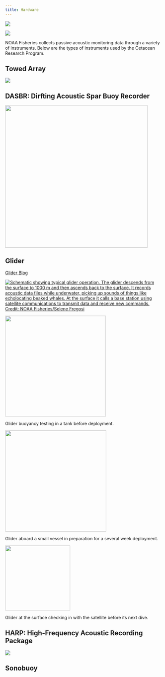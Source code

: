 ```yaml
---
title: Hardware
---
```


![](images/Wave_wWhales_v4.png)

![](images/illustration-noaa-nefsc-passive-acoustics-technologies.png){fig-align="left"}

NOAA Fisheries collects passive acoustic monitoring data through a variety of instruments. Below are the types of instruments used by the Cetacean Research Program.

## Towed Array

![](images/TowedArraywShip.jpg){fig-align="left"}

## DASBR: Dirfting Acoustic Spar Buoy Recorder

![](images/DASBR%20schematic_pifsc2021.jpg){fig-align="left" width="458"}

## Glider

[Glider Blog](https://www.fisheries.noaa.gov/science-blog/sound-bytes-its-boat-its-plane-its-passive-acoustic-ocean-glider){target="_blank"}

[![Schematic showing typical glider operation. The glider descends from the surface to 1000 m and then ascends back to the surface. It records acoustic data files while underwater, picking up sounds of things like echolocating beaked whales. At the surface it calls a base station using satellite communications to transmit data and receive new commands. Credit: NOAA Fisheries/Selene Fregosi](images/Glider_Path.jpg){fig-align="left"}](https://www.fisheries.noaa.gov/science-blog/sound-bytes-its-boat-its-plane-its-passive-acoustic-ocean-glider)

![](images/GhdP6TyWcAA71Ep.jpeg){fig-align="left" width="324"}

Glider buoyancy testing in a tank before deployment.

![](images/GhdP7h_WgAAECbo.jpeg){width="325"}

Glider aboard a small vessel in preparation for a several week deployment.

![](images/GhdP8wKWQAEGzO2.jpeg){width="209"}

Glider at the surface checking in with the satellite before its next dive.

## HARP: High-Frequency Acoustic Recording Package

![](images/HARP.png){fig-align="left"}

## Sonobuoy

